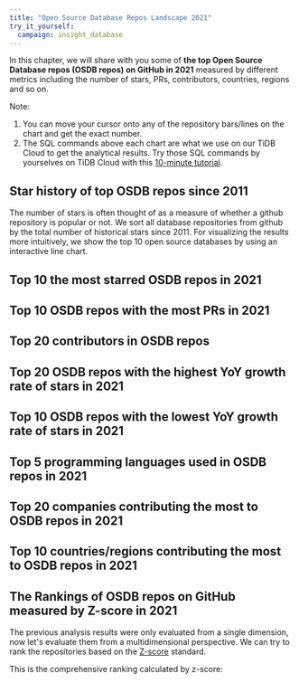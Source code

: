 ```yaml
---
title: "Open Source Database Repos Landscape 2021"
try_it_yourself:
  campaign: insight_database
---
```



In this chapter, we will share with you some of **the top Open Source Database repos (OSDB repos) on GitHub in 2021** measured by different metrics including the number of stars, PRs, contributors, countries, regions and so on. 

Note: 
1. You can move your cursor onto any of the repository bars/lines on the chart and get the exact number. 
2. The SQL commands above each chart are what we use on our TiDB Cloud to get the analytical results. Try those SQL commands by yourselves on TiDB Cloud with this [10-minute tutorial](/blog/try-it-yourself/).

## Star history of top OSDB repos since 2011

The number of stars is often thought of as a measure of whether a github repository is popular or not. We sort all database repositories from github by the total number of historical stars since 2011. For visualizing the results more intuitively, we show the top 10 open source databases by using an interactive line chart. 

<CommonChart
    chart='dynamic-stars'
    category='archive/2021/repo-racing-by-stars'
    formatSql={false}
    categoryIndex='repo_name'
    valueIndex='cumulative_stars'
    field='database'
/>

## Top 10 the most starred OSDB repos in 2021

<CommonChart
    chart='yoychart'
    category='archive/2021/repo-ranking-by-yoy-stars-growth'
    formatSql={false}
    categoryIndex='repo_name'
    valueIndex='stars'
    seriesName='Stars'
    field='database'
/>

## Top 10 OSDB repos with the most PRs in 2021

<CommonChart
    chart='barchart'
    category='archive/2021/repo-ranking-by-prs'
    formatSql={false}
    categoryIndex='repo_name'
    valueIndex='prs'
    seriesName='PRs'
    field='database'
    n={10}
/>

## Top 20 contributors in OSDB repos

<CommonChart
    chart='barchart'
    category='archive/2021/repo-pr-creator-ranking-by-prs'
    formatSql={false}
    categoryIndex='actor_login'
    valueIndex='prs'
    categoryType='owner'
    seriesName='PRs'
    field='database'
    n={10}
/>

## Top 20 OSDB repos with the highest YoY growth rate of stars in 2021

<CommonChart
    chart='yoychart'
    category='archive/2021/repo-ranking-by-yoy-stars-growth'
    formatSql={false}
    field='database'
/>


## Top 10 OSDB repos with the lowest YoY growth rate of stars in 2021

<CommonChart
    chart='yoychart'
    category='archive/2021/repo-ranking-by-yoy-stars-growth-least'
    formatSql={false}
    field='database'
/>

## Top 5 programming languages used in OSDB repos in 2021

<CommonChart
    chart='barchart'
    category='archive/2021/language-ranking-by-prs'
    formatSql={false}
    categoryIndex='language'
    valueIndex='prs'
    categoryType='lang'
    seriesName='PRs'
    field='database'
/>

## Top 20 companies contributing the most to OSDB repos in 2021

<CommonChart
    chart='barchart'
    category='archive/2021/company-ranking-by-contributions'
    formatSql={false}
    categoryIndex='company'
    valueIndex='contributions'
    seriesName='Contributions'
    categoryType={false}
    field='database'
/>

## Top 10 countries/regions contributing the most to OSDB repos in 2021

<CommonChart
    chart='worldmapchart'
    category='archive/2021/country-ranking-by-contributions'
    formatSql={false}
    categoryIndex='country_code'
    seriesName='Contributions'
    valueIndex='contributions'
    field='database'
/>

## The Rankings of OSDB repos on GitHub measured by Z-score in 2021

The previous analysis results were only evaluated from a single dimension, now let's evaluate them from a multidimensional perspective. We can try to rank the repositories based on the [Z-score](https://en.wikipedia.org/wiki/Standard_score) standard.

This is the comprehensive ranking calculated by z-score:

<CommonChart
    chart='zscorechart'
    category='archive/2021/repo-ranking-by-z-score'
    formatSql={false}
    field='database'
    n={50}
/>